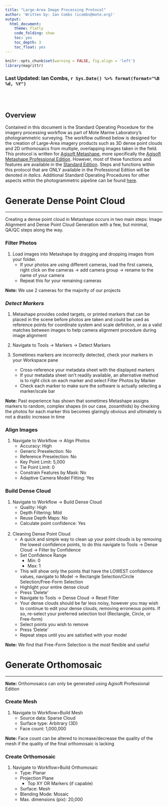 ```yaml
---
title: "Large-Area Image Processing Protocol"
author: 'Written by: Ian Combs (icombs@mote.org)'
output:
  html_document:
    theme: flatly
    code_folding: show
    toc: yes
    toc_depth: 3
    toc_float: yes
---
```


```r
knitr::opts_chunk$set(warning = FALSE, fig.align = 'left')
library(magrittr)
```
<!-- if updating, make sure you change name below -->
### Last Updated: Ian Combs, `r Sys.Date() %>% format(format="%B %d, %Y")`

<br><br>

## Overview


Contained in this document is the Standard Operating Procedure for the imagery processing workflow as part of Mote Marine Laboratory’s photogrammetric surveying.
The workflow outlined below is designed for the creation of Large-Area imagery products such as 3D dense point clouds and 2D orthomosaics from multiple, overlapping images taken in the field. 
This protocol is written for [Agisoft Metashape](https://www.agisoft.com/), more specifically the [Agisoft Metashape Professional Edition](https://www.agisoft.com/features/professional-edition/). 
However, most of these functions and features are available in the [Standard Edition](https://www.agisoft.com/features/standard-edition/).
Steps and functions within this protocol that are ONLY available in the Professional Edition will be denoted *in italics*.
Additional Standard Operating Procedures for other aspects within the photogrammetric pipeline can be found [here](https://github.com/icombs2017/MoteSOPs).

# Generate Dense Point Cloud 
***
Creating a dense point cloud in Metashape occurs in two main steps: Image Alignment and Dense Point Cloud Generation with a few, but minimal, QA/QC steps along the way.

### Filter Photos

1. Load images into Metashape by dragging and dropping images from your folder.
      * If your photos are using different cameras, load the first camera, right click on the cameras &rarr; add camera group &rarr; rename to the name of your camera 
    * Repeat this for your remaining cameras
    
**Note:** We use 2 cameras for the majority of our projects

### *Detect Markers*

1. Metashape provides coded targets, or printed markers that can be placed in the scene before photos are taken and could be used as reference points for coordinate system and scale definition, or as a valid matches between images to help camera alignment procedure during image alignment

2. Navigate to Tools &rarr; Markers &rarr; Detect Markers
3. Sometimes markers are incorrectly detected, check your markers in your Workspace pane
    * Cross-reference your metadata sheet with the displayed markers
    * If your metadata sheet isn't readily available, an alternative method is to right click on each marker and select Filter Photos by Marker
    * Check each marker to make sure the software is actually selecting a marker/scale bar

**Note:** Past experience has shown that sometimes Metashape assigns markers to random, complex shapes (in our case, zooanthids) by checking the photos for each marker this becomes glaringly obvious and ultimately is not a drastic increase in time

### Align Images 

1. Navigate to Workflow &rarr; Align Photos
    * Accuracy: High
    * Generic Preselection: No
    * Reference Preselection: No
    * Key Point Limit: 5,000
    * Tie Point Limit: 0
    * Constrain Features by Mask: No
    * Adaptive Camera Model Fitting: Yes

### Build Dense Cloud 

1. Navigate to Workflow &rarr; Build Dense Cloud
    * Quality: High
    * Depth Filtering: Mild
    * Reuse Depth Maps: No
    * Calculate point confidence: Yes
<br>
<br>
2. Cleaning Dense Point Cloud 
    * A quick and simple way to clean up your point clouds is by removing the lowest confidence points, to do this navigate to Tools &rarr; Dense Cloud &rarr; Filter by Confidence
    * Set Confidence Range
      * Min: 0
      * Max: 1
    * This will show only the points that have the LOWEST confidence values, navigate to Model &rarr; Rectangle Selection/Circle Selection/Free-Form Selection
    * Highlight your entire dense cloud
    * Press 'Delete'
    * Navigate to Tools &rarr; Dense Cloud &rarr; Reset Filter
    * Your dense clouds should be far less noisy, however you may wish to continue to edit your dense clouds, removing erroneous points. If so, re-select your preferred selection tool (Rectangle, Circle, or Free-form)
    * Select points you wish to remove
    * Press 'Delete'
    * Repeat steps until you are satisfied with your model
    
**Note:** We find that Free-Form Selection is the most flexible and useful



# Generate Orthomosaic
***
**Note:** Orthomosaics can only be generated using Agisoft Professional Edition 

### Create Mesh
1. Navigate to Workflow>Build Mesh
    * Source data: Sparse Cloud
    * Surface type: Arbitrary (3D)
    * Face count: 1,000,000

**Note:** Face count can be altered to increase/decrease the quality of the mesh if the quality of the final orthomosaic is lacking

### Create Orthomosaic
1. Navigate to Workflow>Build Orthomosaic
    * Type: Planar
    * Projection Plane
      * Top XY OR Markers (if capable)
    * Surface: Mesh  
    * Blending Mode: Mosaic
    * Max. dimensions (pix): 20,000


      